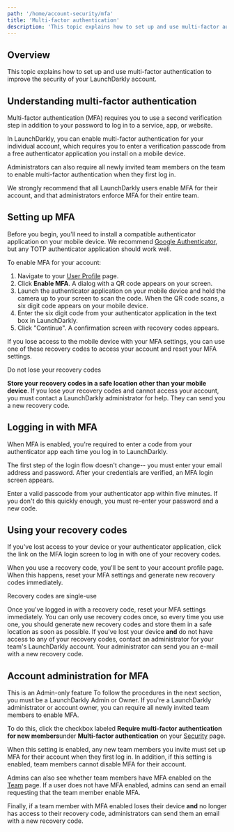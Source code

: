 ```yaml
---
path: '/home/account-security/mfa'
title: 'Multi-factor authentication'
description: 'This topic explains how to set up and use multi-factor authentication to improve the security of your LaunchDarkly account.'
---
```


## Overview

This topic explains how to set up and use multi-factor authentication to improve the security of your LaunchDarkly account.

## Understanding multi-factor authentication

Multi-factor authentication (MFA) requires you to use a second verification step in addition to your password to log in to a service, app, or website.

In LaunchDarkly, you can enable multi-factor authentication for your individual account, which requires you to enter a verification passcode from a free authenticator application you install on a mobile device.

Administrators can also require all newly invited team members on the team to enable multi-factor authentication when they first log in.

We strongly recommend that all LaunchDarkly users enable MFA for their account, and that administrators enforce MFA for their entire team.

## Setting up MFA

Before you begin, you'll need to install a compatible authenticator application on your mobile device. We recommend [Google Authenticator](https://support.google.com/accounts/answer/1066447?hl=en), but any TOTP authenticator application should work well.

To enable MFA for your account:

1. Navigate to your [User Profile](https://app.launchdarkly.com/settings/profile) page.
2. Click **Enable MFA**. A dialog with a QR code appears on your screen.
3. Launch the authenticator application on your mobile device and hold the camera up to your screen to scan the code. When the QR code scans, a six digit code appears on your mobile device.
4. Enter the six digit code from your authenticator application in the text box in LaunchDarkly.
5. Click "Continue". A confirmation screen with recovery codes appears.

If you lose access to the mobile device with your MFA settings, you can use one of these recovery codes to access your account and reset your MFA settings.

<Callout intent="alert">
  <CalloutTitle>Do not lose your recovery codes</CalloutTitle>
  <CalloutDescription>

**Store your recovery codes in a safe location other than your mobile device**. If you lose your recovery codes and
cannot access your account, you must contact a LaunchDarkly administrator for help. They can send you a new recovery
code.

  </CalloutDescription>
</Callout>

## Logging in with MFA

When MFA is enabled, you're required to enter a code from your authenticator app each time you log in to LaunchDarkly.

The first step of the login flow doesn't change-- you must enter your email address and password. After your credentials are verified, an MFA login screen appears.

Enter a valid passcode from your authenticator app within five minutes. If you don't do this quickly enough, you must re-enter your password and a new code.

## Using your recovery codes

If you've lost access to your device or your authenticator application, click the link on the MFA login screen to log in with one of your recovery codes.

When you use a recovery code, you'll be sent to your account profile page. When this happens, reset your MFA settings and generate new recovery codes immediately.

<Callout intent="alert">
  <CalloutTitle>Recovery codes are single-use</CalloutTitle>
  <CalloutDescription>

Once you've logged in with a recovery code, reset your MFA settings immediately. You can only use recovery codes
once, so every time you use one, you should generate new recovery codes and store them in a safe location as soon as
possible. If you've lost your device **and** do not have access to any of your recovery codes, contact an
administrator for your team's LaunchDarkly account. Your administrator can send you an e-mail with a new recovery
code.

  </CalloutDescription>
</Callout>

## Account administration for MFA

<Callout intent="info">
  <CalloutTitle>This is an Admin-only feature</CalloutTitle>
  <CalloutDescription>
    To follow the procedures in the next section, you must be a LaunchDarkly Admin or Owner. If you're a LaunchDarkly
    administrator or account owner, you can require all newly invited team members to enable MFA.
  </CalloutDescription>
</Callout>

To do this, click the checkbox labeled **Require multi-factor authentication for new members**under **Multi-factor authentication** on your [Security](https://app.launchdarkly.com/settings#/security) page.

When this setting is enabled, any new team members you invite must set up MFA for their account when they first log in. In addition, if this setting is enabled, team members cannot disable MFA for their account.

Admins can also see whether team members have MFA enabled on the [Team](https://app.launchdarkly.com/settings#/team) page. If a user does not have MFA enabled, admins can send an email requesting that the team member enable MFA.

Finally, if a team member with MFA enabled loses their device **and** no longer has access to their recovery code, administrators can send them an email with a new recovery code.
